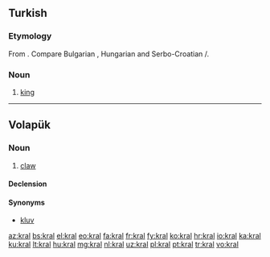 {{also|král|Král|kráľ}}
==Turkish==

===Etymology===
From {{etyl|sla|tr}}. Compare Bulgarian {{term|крал|sc=Cyrl|lang=bg}}, Hungarian {{term|király|lang=hu}} and Serbo-Croatian {{term|краљ|sc=Cyrl|lang=sh}}/{{term|kralj|lang=sh}}.

===Noun===
{{head|tr|noun}}

# [[king]] {{gloss|head of a country}}

----

==Volapük==

===Noun===
{{vo-noun}}

# [[claw]]

====Declension====
{{vo-decl-noun}}

====Synonyms====
* [[kluv]]

[[az:kral]]
[[bs:kral]]
[[el:kral]]
[[eo:kral]]
[[fa:kral]]
[[fr:kral]]
[[fy:kral]]
[[ko:kral]]
[[hr:kral]]
[[io:kral]]
[[ka:kral]]
[[ku:kral]]
[[lt:kral]]
[[hu:kral]]
[[mg:kral]]
[[nl:kral]]
[[uz:kral]]
[[pl:kral]]
[[pt:kral]]
[[tr:kral]]
[[vo:kral]]